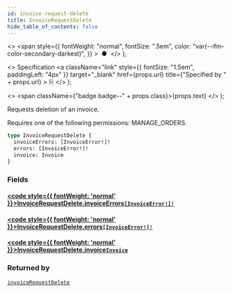 ```yaml
---
id: invoice-request-delete
title: InvoiceRequestDelete
hide_table_of_contents: false
---
```


  <>
    <span
      style={{
        fontWeight: "normal",
        fontSize: ".5em",
        color: "var(--ifm-color-secondary-darkest)",
      }}
    >
      &nbsp;●&nbsp;
    </span>
  </>
);

  <>
    Specification
    <a
      className="link"
      style={{ fontSize: "1.5em", paddingLeft: "4px" }}
      target="\_blank"
      href={props.url}
      title={"Specified by " + props.url}
    >
      ⎘
    </a>
  </>
);

  <>
    <span className={"badge badge--" + props.class}>{props.text}</span>
  </>
);

Requests deletion of an invoice.

Requires one of the following permissions: MANAGE_ORDERS.

```graphql
type InvoiceRequestDelete {
  invoiceErrors: [InvoiceError!]!
  errors: [InvoiceError!]!
  invoice: Invoice
}
```

### Fields

#### [<code style={{ fontWeight: 'normal' }}>InvoiceRequestDelete.<b>invoiceErrors</b></code>](#)<Bullet />[`[InvoiceError!]!`](../../api-reference/objects/invoice-error) <Badge class="secondary" text="non-null"/> <Badge class="secondary" text="object"/>

>

#### [<code style={{ fontWeight: 'normal' }}>InvoiceRequestDelete.<b>errors</b></code>](#)<Bullet />[`[InvoiceError!]!`](../../api-reference/objects/invoice-error) <Badge class="secondary" text="non-null"/> <Badge class="secondary" text="object"/>

>

#### [<code style={{ fontWeight: 'normal' }}>InvoiceRequestDelete.<b>invoice</b></code>](#)<Bullet />[`Invoice`](../../api-reference/objects/invoice) <Badge class="secondary" text="object"/>

>

### Returned by

[`invoiceRequestDelete`](../../api-reference/mutations/invoice-request-delete) <Badge class="secondary" text="mutation"/>
